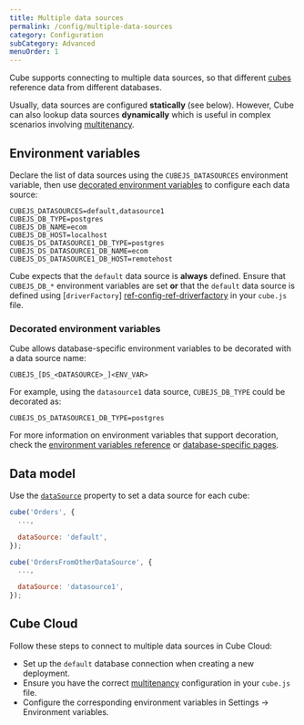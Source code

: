 ```yaml
---
title: Multiple data sources
permalink: /config/multiple-data-sources
category: Configuration
subCategory: Advanced
menuOrder: 1
---
```


Cube supports connecting to multiple data sources, so that different
[cubes](/schema/reference/cube) reference data from different databases.

Usually, data sources are configured **statically** (see below). However, Cube
can also lookup data sources **dynamically** which is useful in complex
scenarios involving [multitenancy][ref-config-multitenancy].

## Environment variables

Declare the list of data sources using the `CUBEJS_DATASOURCES` environment
variable, then use
[decorated environment variables](#decorated-environment-variables) to configure
each data source:

```dotenv
CUBEJS_DATASOURCES=default,datasource1
CUBEJS_DB_TYPE=postgres
CUBEJS_DB_NAME=ecom
CUBEJS_DB_HOST=localhost
CUBEJS_DS_DATASOURCE1_DB_TYPE=postgres
CUBEJS_DS_DATASOURCE1_DB_NAME=ecom
CUBEJS_DS_DATASOURCE1_DB_HOST=remotehost
```

<InfoBox>

Cube expects that the `default` data source is **always** defined. Ensure that
`CUBEJS_DB_*` environment variables are set **or** that the `default` data
source is defined using [`driverFactory`] [ref-config-ref-driverfactory] in your
`cube.js` file.

</InfoBox>

### Decorated environment variables

Cube allows database-specific environment variables to be decorated with a data
source name:

```dotenv
CUBEJS_[DS_<DATASOURCE>_]<ENV_VAR>
```

For example, using the `datasource1` data source, `CUBEJS_DB_TYPE` could be
decorated as:

```dotenv
CUBEJS_DS_DATASOURCE1_DB_TYPE=postgres
```

For more information on environment variables that support decoration, check the
[environment variables reference][ref-config-ref-env] or [database-specific
pages][ref-config-db].

## Data model

Use the [`dataSource`](/schema/reference/cube#parameters-data-source) property
to set a data source for each cube:

```javascript
cube('Orders', {
  ...,

  dataSource: 'default',
});

cube('OrdersFromOtherDataSource', {
  ...,

  dataSource: 'datasource1',
});
```

[ref-config-ref-env]: /reference/environment-variables
[ref-config-ref-driverfactory]: /config#options-reference-driver-factory
[ref-config-db]: /config/databases
[ref-config-multitenancy]:
  /config/multitenancy#multitenancy-multitenancy-vs-multiple-data-sources

## Cube Cloud

Follow these steps to connect to multiple data sources in Cube Cloud:

- Set up the `default` database connection when creating a new deployment.
- Ensure you have the correct [multitenancy](/config/multitenancy) configuration
  in your `cube.js` file.
- Configure the corresponding environment variables in&nbsp;<Btn>Settings →
  Environment variables</Btn>.
